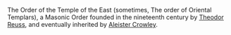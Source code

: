 The Order of the Temple of the East (sometimes, The order of Oriental Templars), a Masonic Order founded in the nineteenth century by [[Theodor Reuss]], and eventually inherited by [[Aleister Crowley]].